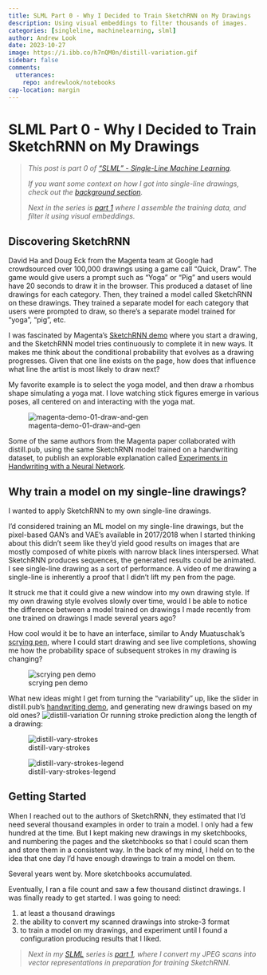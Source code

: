 ```yaml
---
title: SLML Part 0 - Why I Decided to Train SketchRNN on My Drawings
description: Using visual embeddings to filter thousands of images.
categories: [singleline, machinelearning, slml]
author: Andrew Look
date: 2023-10-27
image: https://i.ibb.co/h7nQM0n/distill-variation.gif
sidebar: false
comments:
  utterances:
    repo: andrewlook/notebooks
cap-location: margin
---
```


# SLML Part 0 - Why I Decided to Train SketchRNN on My Drawings

> _This post is part 0 of ["SLML" - Single-Line Machine Learning](/projects/slml.qmd)._
> 
> _If you want some context on how I got into single-line drawings, check out the [background section](./slml_background.qmd)._
> 
> _Next in the series is [part 1](./slml_part1.qmd) where I assemble the training data, and filter it using visual embeddings._

## Discovering SketchRNN

David Ha and Doug Eck from the Magenta team at Google had crowdsourced over 100,000 drawings using a game call “Quick, Draw”. The game would give users a prompt such as “Yoga” or “Pig” and users would have 20 seconds to draw it in the browser. This produced a dataset of line drawings for each category. Then, they trained a model called SketchRNN on these drawings. They trained a separate model for each category that users were prompted to draw, so there's a separate model trained for "yoga", "pig", etc.

I was fascinated by Magenta's [SketchRNN demo](https://magenta.tensorflow.org/assets/sketch_rnn_demo/index.html) where you start a drawing, and the SketchRNN model tries continuously to complete it in new ways. It makes me think about the conditional probability that evolves as a drawing progresses. Given that one line exists on the page, how does that influence what line the artist is most likely to draw next?

My favorite example is to select the yoga model, and then draw a rhombus shape simulating a yoga mat. I love watching stick figures emerge in various poses, all centered on and interacting with the yoga mat.

![magenta-demo-01-draw-and-gen](https://i.ibb.co/fSqZM1j/magenta-demo-01-draw-and-gen.gif)

Some of the same authors from the Magenta paper collaborated with distill.pub, using the same SketchRNN model trained on a handwriting dataset, to publish an explorable explanation called [Experiments in Handwriting with a Neural Network](https://distill.pub/2016/handwriting/).

## Why train a model on my single-line drawings?

I wanted to apply SketchRNN to my own single-line drawings.

I'd considered training an ML model on my single-line drawings, but the pixel-based GAN's and VAE's available in 2017/2018 when I started thinking about this didn't seem like they'd yield good results on images that are mostly composed of white pixels with narrow black lines interspersed. What SketchRNN produces sequences, the generated results could be animated. I see single-line drawing as a sort of performance. A video of me drawing a single-line is inherently a proof that I didn’t lift my pen from the page.

It struck me that it could give a new window into my own drawing style. If my own drawing style evolves slowly over time, would I be able to notice the difference between a model trained on drawings I made recently from one trained on drawings I made several years ago?

How cool would it be to have an interface, similar to Andy Muatuschak's [scrying pen](https://andymatuschak.org/scrying-pen/), where I could start drawing and see live completions, showing me how the probability space of subsequent strokes in my drawing is changing?

![scrying pen demo](https://i.ibb.co/4YrMbnG/Screen-Cast-2024-03-08-at-8-53-56-PM.gif)

<!--![distill-draw](https://i.ibb.co/q7gn1md/distill-draw.gif) -->

What new ideas might I get from turning the “variability” up, like the slider in distill.pub's [handwriting demo](https://distill.pub/2016/handwriting/), and generating new drawings based on my old ones?
![distill-variation](https://i.ibb.co/h7nQM0n/distill-variation.gif)
Or running stroke prediction along the length of a drawing:

![distill-vary-strokes](https://i.ibb.co/wpfgwgf/distill-vary-strokes.png)

![distill-vary-strokes-legend](https://i.ibb.co/YWHGtBF/distill-vary-strokes-legend.png)

<!-- ![distill-vary-strokes](https://i.ibb.co/yVjZM12/distill-vary-strokes.gif) -->

## Getting Started

When I reached out to the authors of SketchRNN, they estimated that I’d need several thousand examples in order to train a model. I only had a few hundred at the time. But I kept making new drawings in my sketchbooks, and numbering the pages and the sketchbooks so that I could scan them and store them in a consistent way. In the back of my mind, I held on to the idea that one day I’d have enough drawings to train a model on them.

Several years went by. More sketchbooks accumulated.

Eventually, I ran a file count and saw a few thousand distinct drawings. I was finally ready to get started. I was going to need:

1. at least a thousand drawings
2. the ability to convert my scanned drawings into stroke-3 format
3. to train a model on my drawings, and experiment until I found a configuration producing results that I liked.

> _Next in my [SLML](/projects/slml.qmd) series is [part 1](./slml_part1.qmd), where I convert my JPEG scans into vector representations in preparation for training SketchRNN._